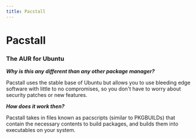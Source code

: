 ```yaml
---
title: Pacstall
---
```


# Pacstall
### The AUR for Ubuntu

***Why is this any different than any other package manager?***

Pacstall uses the stable base of Ubuntu but allows you to use bleeding edge software with little to no compromises, so you don't have to worry about security patches or new features.

***How does it work then?***

Pacstall takes in files known as pacscripts (similar to PKGBUILDs) that contain the necessary contents to build packages, and builds them into executables on your system.
